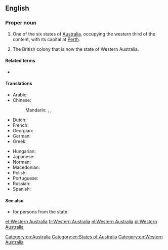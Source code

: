 ==English==
{{wikipedia}}

===Proper noun===
{{en-proper noun}}

# One of the six states of [[Australia]], occupying the western third of the content, with its capital at [[Perth]].
# {{lb|en|historical|till 1901}} The British colony that is now the state of Western Australia.

====Related terms====
* {{l|en|WA}}

====Translations====
{{trans-top|state of Australia}}
* Arabic: {{t|ar|أُسْتْرَالِيَا اَلْغَرْبِيَّة|f}}
* Chinese:
*: Mandarin: {{t+|cmn|西澳大利亞|sc=Hani}}, {{t+|cmn|西澳大利亚|tr=Xī Àodàlìyà|sc=Hani}}, {{t|cmn|西澳洲|tr=Xī Àozhōu|sc=Hani}}
* Dutch: {{t+|nl|West-Australië}}
* French: {{t+|fr|Australie-Occidentale|f}}
* Georgian: {{t|ka|დასავლეთი ავსტრალია}}
* German: {{t|de|Western Australia|n}}
* Greek: {{l|el|Δυτική Αυστραλία|f}}
{{trans-mid}}
* Hungarian: {{t|hu|Nyugat-Ausztrália}}
* Japanese: {{t|ja|西オーストラリア|tr=Nishi-Ōsutoraria|sc=Jpan}}
* Norman: {{t|nrf|Australie Occidentale|f}}
* Macedonian: {{t|mk|Западна Австралија|f|tr=Západna Avstrálija}}
* Polish: {{t|pl|Australia Zachodnia|f}}
* Portuguese: {{t|pt|Austrália Ocidental|f}}
* Russian: {{t|ru|За́падная Австра́лия|f}}
* Spanish: {{t|es|Australia Occidental|f}}
{{trans-bottom}}

====See also====
* {{l|en|sandgroper}} {{qualifier|colloquial}} for persons from the state

[[Category:en:Australia]]
[[Category:en:States of Australia]]
[[Category:en:Western Australia]]

[[et:Western Australia]]
[[fr:Western Australia]]
[[nl:Western Australia]]
[[pl:Western Australia]]